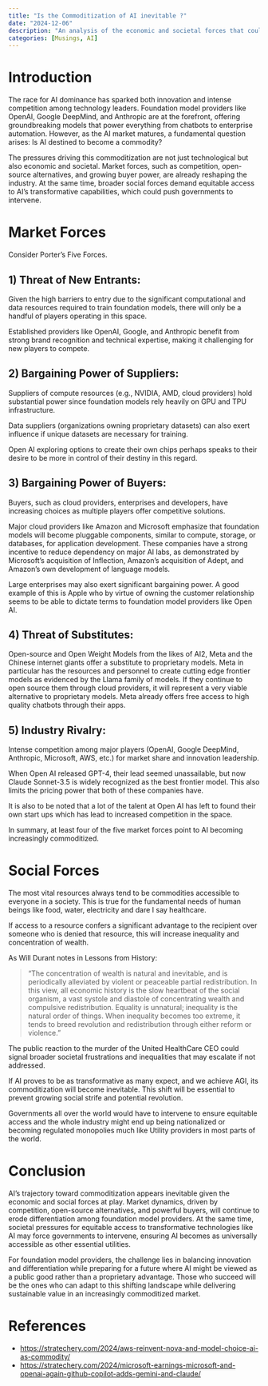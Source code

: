 ```yaml
---
title: "Is the Commoditization of AI inevitable ?"
date: "2024-12-06"
description: "An analysis of the economic and societal forces that could shape the industry"
categories: [Musings, AI]
---
```


# Introduction

The race for AI dominance has sparked both innovation and intense competition among technology leaders. Foundation model providers like OpenAI, Google DeepMind, and Anthropic are at the forefront, offering groundbreaking models that power everything from chatbots to enterprise automation. However, as the AI market matures, a fundamental question arises: Is AI destined to become a commodity?

The pressures driving this commoditization are not just technological but also economic and societal. Market forces, such as competition, open-source alternatives, and growing buyer power, are already reshaping the industry. At the same time, broader social forces demand equitable access to AI's transformative capabilities, which could push governments to intervene.

# Market Forces

Consider Porter's Five Forces.

## 1) Threat of New Entrants:

Given the high barriers to entry due to the significant computational and data resources required to train foundation models, there will only be a handful of players operating in this space.

Established providers like OpenAI, Google, and Anthropic benefit from strong brand recognition and technical expertise, making it challenging for new players to compete.

## 2) Bargaining Power of Suppliers:

Suppliers of compute resources (e.g., NVIDIA, AMD, cloud providers) hold substantial power since foundation models rely heavily on GPU and TPU infrastructure.

Data suppliers (organizations owning proprietary datasets) can also exert influence if unique datasets are necessary for training.

Open AI exploring options to create their own chips perhaps speaks to their desire to be more in control of their destiny in this regard.

## 3) Bargaining Power of Buyers:

Buyers, such as cloud providers, enterprises and developers, have increasing choices as multiple players offer competitive solutions.

Major cloud providers like Amazon and Microsoft emphasize that foundation models will become pluggable components, similar to compute, storage, or databases, for application development. These companies have a strong incentive to reduce dependency on major AI labs, as demonstrated by Microsoft's acquisition of Inflection, Amazon's acquisition of Adept, and Amazon's own development of language models.

Large enterprises may also exert significant bargaining power. A good example of this is Apple who by virtue of owning the customer relationship seems to be able to dictate terms to foundation model providers like Open AI.

## 4) Threat of Substitutes:

Open-source and Open Weight Models from the likes of AI2, Meta and the Chinese internet giants offer a substitute to proprietary models. Meta in particular has the resources and personnel to create cutting edge frontier models as evidenced by the Llama family of models. If they continue to open source them through cloud providers, it will represent a very viable alternative to proprietary models. Meta already offers free access to high quality chatbots through their apps.

## 5) Industry Rivalry:

Intense competition among major players (OpenAI, Google DeepMind, Anthropic, Microsoft, AWS, etc.) for market share and innovation leadership.

When Open AI released GPT-4, their lead seemed unassailable, but now Claude Sonnet-3.5 is widely recognized as the best frontier model. This also limits the pricing power that both of these companies have.

It is also to be noted that a lot of the talent at Open AI has left to found their own start ups which has lead to increased competition in the space.

In summary, at least four of the five market forces point to AI becoming increasingly commoditized.

# Social Forces

The most vital resources always tend to be commodities accessible to everyone in a society. This is true for the fundamental needs of human beings like food, water, electricity and dare I say healthcare.

If access to a resource confers a significant advantage to the recipient over someone who is denied that resource, this will increase inequality and concentration of wealth.

As Will Durant notes in Lessons from History:

> "The concentration of wealth is natural and inevitable, and is periodically alleviated by violent or peaceable partial redistribution. In this view, all economic history is the slow heartbeat of the social organism, a vast systole and diastole of concentrating wealth and compulsive redistribution. Equality is unnatural; inequality is the natural order of things. When inequality becomes too extreme, it tends to breed revolution and redistribution through either reform or violence."

The public reaction to the murder of the United HealthCare CEO could signal broader societal frustrations and inequalities that may escalate if not addressed.

If AI proves to be as transformative as many expect, and we achieve AGI, its commoditization will become inevitable. This shift will be essential to prevent growing social strife and potential revolution.

Governments all over the world would have to intervene to ensure equitable access and the whole industry might end up being nationalized or becoming regulated monopolies much like Utility providers in most parts of the world.

# Conclusion

AI's trajectory toward commoditization appears inevitable given the economic and social forces at play. Market dynamics, driven by competition, open-source alternatives, and powerful buyers, will continue to erode differentiation among foundation model providers. At the same time, societal pressures for equitable access to transformative technologies like AI may force governments to intervene, ensuring AI becomes as universally accessible as other essential utilities.

For foundation model providers, the challenge lies in balancing innovation and differentiation while preparing for a future where AI might be viewed as a public good rather than a proprietary advantage. Those who succeed will be the ones who can adapt to this shifting landscape while delivering sustainable value in an increasingly commoditized market.

# References

-   [https://stratechery.com/2024/aws-reinvent-nova-and-model-choice-ai-as-commodity/](https://stratechery.com/2024/aws-reinvent-nova-and-model-choice-ai-as-commodity/)
-   [https://stratechery.com/2024/microsoft-earnings-microsoft-and-openai-again-github-copilot-adds-gemini-and-claude/](https://stratechery.com/2024/microsoft-earnings-microsoft-and-openai-again-github-copilot-adds-gemini-and-claude/)
